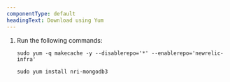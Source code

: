 ```yaml
---
componentType: default
headingText: Download using Yum
---
```


1. Run the following commands:

   ```shell
   sudo yum -q makecache -y --disablerepo='*' --enablerepo='newrelic-infra'
   ```

   ```shell
   sudo yum install nri-mongodb3
   ```

